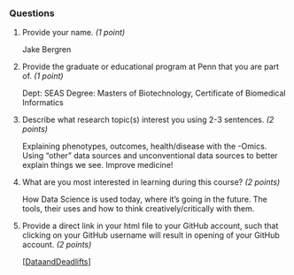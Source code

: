 ### Questions

1) Provide your name. *(1 point)* 

    Jake Bergren

2) Provide the graduate or educational program at Penn that you are part of. *(1 point)* 

    Dept: SEAS
    Degree: Masters of Biotechnology, Certificate of Biomedical Informatics

3) Describe what research topic(s) interest you using 2-3 sentences. *(2 points)* 

    Explaining phenotypes, outcomes, health/disease with the -Omics. Using "other" data sources and unconventional data sources to better explain things we see. Improve medicine!

4) What are you most interested in learning during this course? *(2 points)* 

    How Data Science is used today, where it's going in the future. The tools, their uses and how to think creatively/critically with them.

5) Provide a direct link in your html file to your GitHub account, such that clicking on your GitHub username will result in opening of your GitHub account. *(2 points)* 

    [[DataandDeadlifts](https://github.com/DataandDeadlifts)]







